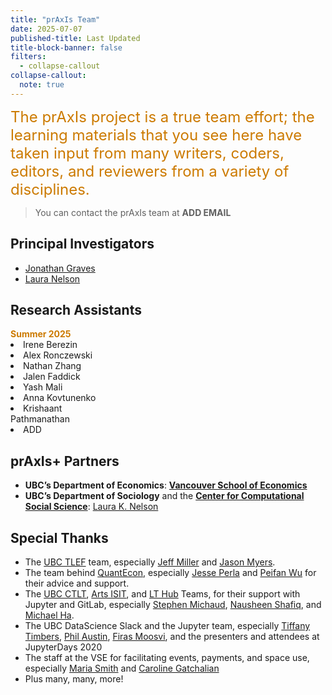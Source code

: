 ```yaml
---
title: "prAxIs Team"
date: 2025-07-07
published-title: Last Updated
title-block-banner: false
filters:
  - collapse-callout
collapse-callout:
  note: true
---
```


<span style="color:#CC7A00;font-size:18.0pt"> The prAxIs project is a true team effort; the learning materials that you see here have taken input from many writers, coders, editors, and reviewers from a variety of disciplines. </span>  

> You can contact the prAxIs team at **ADD EMAIL**

## Principal Investigators

* [Jonathan Graves](https://jonathanlgraves.arts.ubc.ca/)
* [Laura Nelson](https://sociology.ubc.ca/profile/laura-nelson/)

## Research Assistants
::: {.column width="30%"}
<span style="color:#CC7A00"> **Summer 2025** </span>  
<li> Irene Berezin </li>
<li> Alex Ronczewski </li>
<li> Nathan Zhang </li>
<li> Jalen Faddick </li>
<li> Yash Mali </li>
<li> Anna Kovtunenko </li>
<li> Krishaant Pathmanathan </li>
<li> ADD </li>

:::

## prAxIs+ Partners

* **UBC's Department of Economics**:  [**Vancouver School of Economics**](https://economics.ubc.ca/)
* **UBC's Department of Sociology** and the [**Center for Computational Social Science**](https://ccss.arts.ubc.ca/): [Laura K. Nelson](https://sociology.ubc.ca/profile/laura-nelson/)

## Special Thanks

* The [UBC TLEF](https://tlef.ubc.ca/) team, especially [Jeff Miller](https://ctlt.ubc.ca/2022/11/15/jeff-miller/) and [Jason Myers](https://ctlt.ubc.ca/2022/11/15/jason-myers/).
* The team behind [QuantEcon](https://quantecon.org/), especially [Jesse Perla](https://economics.ubc.ca/profile/jesse-perla/) and [Peifan Wu](https://twitter.com/peifanwu) for their advice and support.
* The [UBC CTLT](https://ctlt.ubc.ca/), [Arts ISIT](https://isit.arts.ubc.ca/), and [LT Hub](https://lthub.ubc.ca/) Teams, for their support with Jupyter and GitLab, especially [Stephen Michaud](https://ctlt.ubc.ca/2022/11/09/stephen-michaud/), [Nausheen Shafiq](https://ctlt.ubc.ca/2022/11/03/nausheen-shafiq/), and [Michael Ha](https://www.linkedin.com/in/michaelha/?originalSubdomain=ca).
* The UBC DataScience Slack and the Jupyter team, especially [Tiffany Timbers](https://www.stat.ubc.ca/users/tiffany-timbers), [Phil Austin](https://www.eoas.ubc.ca/people/philaustin), [Firas Moosvi](https://cmps.ok.ubc.ca/about/contact/firas-moosvi/), and the presenters and attendees at JupyterDays 2020
* The staff at the VSE for facilitating events, payments, and space use, especially [Maria Smith](https://economics.ubc.ca/profile/maria-smith/) and [Caroline Gatchalian](https://economics.ubc.ca/profile/caroline-gatchalian/)
* Plus many, many, more!